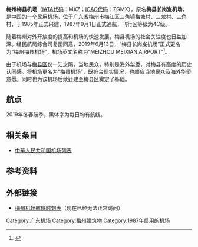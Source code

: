 {{Infobox airport
| name          = 梅州梅县机场<br/>Meizhou Meixian Airport
| image         = MeixianGAA.svg
| image-width   = 250px
| type          = 民用
| owner         = 广东机场集团梅州机场公司
| operator      = [[广东省机场管理集团有限公司|广东省机场管理集团有限公司]]
| city-served   = [[广东省|广东省]][[梅州市|梅州市]]、[[河源市|河源市]]
| opened        = 1987年9月1日
| elevation-m   = 
| distance_to_city = 4公里
| IATA          = MXZ
| ICAO          = ZGMX
| coordinates   = {{coord|24.2666|116.1041|type:airport|display=inline,title}}
| pushpin_map   = China Guangdong
| pushpin_label = MXZ/ZGMX
| pushpin_map_caption = 机场在广东的位置
| r1-number     = 4/22
| r1-length-f   = 7874
| r1-length-m   = 2400
| r1-surface    = 沥青
| stat-year     = 2018
| stat1-header  = 客運量
| stat1-data    = 512,504 人次
| stat2-header  = 貨運量
| stat2-data    = 198.80 公噸
| stat3-header  = 起降架次
| stat3-data    = 6,486 架次
}}
{{Infobox border port
| name           = 梅州空运口岸
| photo          = 
| country        = {{PRC}}
| location       = [[广东省|广东省]][[梅州市|梅州市]][[梅江区|梅江区]]
| type           = 国家一类航空口岸
| border_guard   = 深圳出入境邊防檢查總站<br>梅州出入境边防检查站<ref>{{cite web|title=深圳出入境边防检查总站下辖各出入境边防检查站服务信息汇总|url=http://www.szbj.gov.cn/news.jsp?columnContentId=412881e36a01c489016ab8f7fb310501|publisher=中华人民共和国深圳出入境边防检查总站|date=2019-05-15|access-date=2019-06-07|archive-url=https://web.archive.org/web/20190811000021/http://www.szbj.gov.cn/news.jsp?columnContentId=412881e36a01c489016ab8f7fb310501|archive-date=2019-08-11|dead-url=yes}}</ref>
| customs        = [[汕头海关|汕头海关]]
| opened         = 1989年3月
| stat_import-export_value = 
| stat_passenger = 2.73万人
| stat_cargo     = 
| stat_container = 
| stat_vehicle   = 0.05万架次
| stat_year      = 2016<ref name="口岸年鉴2017">{{cite book |author1=国家口岸管理办公室 |author2=中国口岸协会 |title=《中国口岸年鉴2017》 |location=[[北京市|北京]] |publisher=[[中国海关出版社|中国海关出版社]] |date=2017年12月 |page=490 |isbn=978-7-5175-0240-1}}</ref>
}}
'''梅州梅县机场'''（[[IATA代码|IATA代码]]：MXZ；[[ICAO代码|ICAO代码]]：ZGMX），原名'''梅县长岗岌机场'''，是中国的一个民用机场，位于[[广东省|广东省]][[梅州市|梅州市]][[梅江区|梅江区]]三角镇梅塘村、三龙村、三角村，于1985年正式兴建，1987年9月1日正式通航，飞行区等级为4C级。

随着梅州对外开放度的提高和机场的快速发展，梅县机场的社会关注度也日益加深。经民航局综合司复函同意，2019年6月13日，“梅县长岗岌机场”正式更名为“梅州梅县机场”，机场英文名称为“MEIZHOU MEIXIAN AIRPORT”<ref>{{cite news |author=黄思华 何森垚 邱珂娜 李杏 |title=梅县机场正式更名为梅州机场 |url=http://www.gd.gov.cn/gdywdt/dsdt/content/post_2513140.html |accessdate=2022-03-27 |publisher=南方网 |date=2019-06-14}}</ref>。

由于机场与[[梅县区|梅县区]]仅一江之隔，当地民众，特别是海外[[华侨|华侨]]，对梅县有高度的历史认同感。将机场更名为“梅县机场”，既符合现实情况，也顺应当地民众及海外华侨意愿。同时也为该机场后续迁建至梅县区奠定了基础。

==航点==
2019年冬春航季，黑体字为每日均有航线。
{{Airport-dest-list
| {{flagicon|PRC}} [[南方航空|南方航空]]（CZ）| [[香港国际机场|香港]]、[[广州白云国际机场|'''广州''']]、[[杭州萧山国际机场|杭州]]、[[长沙黄花国际机场|长沙]]、[[西安咸阳国际机场|西安]]（经长沙）、[[大连周水子国际机场|大连]](经杭州)、[[深圳宝安国际机场|深圳]]
| {{flagicon|PRC}} [[首都航空|首都航空]]（JD）| [[北京大兴国际机场|'''北京/大兴''']]、[[海口美兰国际机场|'''海口''']]
| {{flagicon|PRC}} [[天津航空|天津航空]]（GS）| [[海口美兰国际机场|海口]]、[[上海浦东国际机场|上海/浦东]]
| {{flagicon|PRC}} [[华夏航空|华夏航空]]（G5）| [[湛江机场|湛江]]、[[重庆江北国际机场|重庆]]、[[珠海金湾机场|珠海]]、[[贵阳龙洞堡国际机场|贵阳]]（经湛江）
| {{flagicon|PRC}} [[福州航空|福州航空]]（FU）| [[深圳宝安国际机场|'''深圳''']]、[[宜昌三峡机场|'''宜昌''']]
| {{flagicon|ROC}} [[华信航空|华信航空]]（AE）| [[台中国际机场|台中]]<ref>http://gd.qq.com/a/20131223/001746.htm 广东梅州开通直飞台湾台中航线 全程80分钟</ref>
| {{flagicon|THA}} [[泰国亞洲航空|泰国亞洲航空]]（FD）| [[廊曼国际机场|泰国-曼谷廊曼]]<ref>https://www.flightradar24.com/data/flights/fd4001</ref>
}}

==相关条目==
*[[中華人民共和国机场列表|中華人民共和国机场列表]]

==参考资料==
{{Reflist}}

==外部链接==
* [https://web.archive.org/web/20130501152046/http://www.mx-ap.com/custom.asp?id=6 梅州机场航班时刻表]（现在已经无法正常访问）

{{中华人民共和国机场}}
{{中华人民共和国国境口岸|航空}}

[[Category:广东机场|Category:广东机场]]
[[Category:梅州建筑物|Category:梅州建筑物]]
[[Category:1987年启用的机场|Category:1987年启用的机场]]